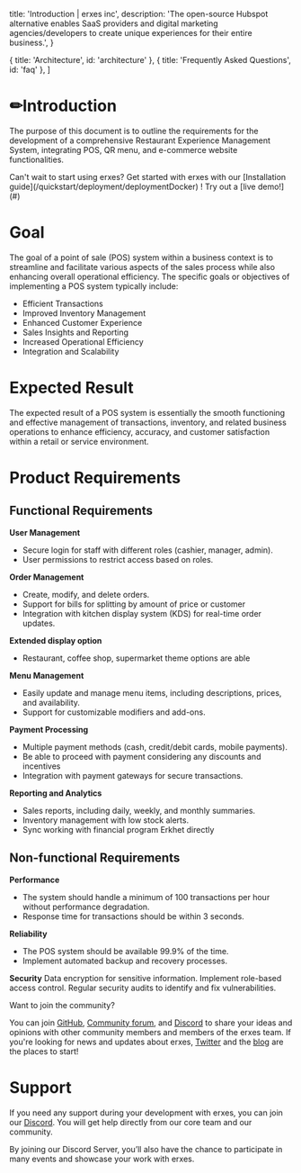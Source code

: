 
  title: 'Introduction | erxes inc',
  description:
    'The open-source Hubspot alternative enables SaaS providers and digital marketing agencies/developers to create unique experiences for their entire business.',
}

  { title: 'Architecture', id: 'architecture' },
  { title: 'Frequently Asked Questions', id: 'faq' },
]

<HeroPattern />

# **✏Introduction**

The purpose of this document is to outline the requirements for the development of a comprehensive Restaurant Experience Management System, integrating POS, QR menu, and e-commerce website functionalities.

<Note>
  Can't wait to start using erxes? Get started with erxes with our [Installation guide](/quickstart/deployment/deploymentDocker) ! Try out a [live demo!](#)
</Note>


# **Goal**

The goal of a point of sale (POS) system within a business context is to streamline and facilitate various aspects of the sales process while also enhancing overall operational efficiency. The specific goals or objectives of implementing a POS system typically include:

- Efficient Transactions
- Improved Inventory Management
- Enhanced Customer Experience
- Sales Insights and Reporting
- Increased Operational Efficiency
- Integration and Scalability


# **Expected Result**

The expected result of a POS system is essentially the smooth functioning and effective management of transactions, inventory, and related business operations to enhance efficiency, accuracy, and customer satisfaction within a retail or service environment.



# **Product Requirements**


## **Functional Requirements**

**User Management**
- Secure login for staff with different roles (cashier, manager, admin).
- User permissions to restrict access based on roles.

**Order Management**
- Create, modify, and delete orders.
- Support for bills for splitting by amount of price or customer
- Integration with kitchen display system (KDS) for real-time order updates.

**Extended display option**
- Restaurant, coffee shop, supermarket theme options are able

**Menu Management**
- Easily update and manage menu items, including descriptions, prices, and availability.
- Support for customizable modifiers and add-ons.

**Payment Processing**
- Multiple payment methods (cash, credit/debit cards, mobile payments).
- Be able to proceed with payment considering any discounts and incentives
- Integration with payment gateways for secure transactions.

**Reporting and Analytics**
- Sales reports, including daily, weekly, and monthly summaries.
- Inventory management with low stock alerts.
- Sync working with financial program Erkhet directly

## **Non-functional Requirements**

**Performance**
- The system should handle a minimum of 100 transactions per hour without performance degradation.
- Response time for transactions should be within 3 seconds.

**Reliability**
- The POS system should be available 99.9% of the time.
- Implement automated backup and recovery processes.

**Security**
Data encryption for sensitive information.
Implement role-based access control.
Regular security audits to identify and fix vulnerabilities.


<Note>
  Want to join the community?

You can join [GitHub](https://github.com/erxes/erxes), [Community forum](https://github.com/erxes/erxes/discussions), and [Discord](https://discord.com/invite/aaGzy3gQK5) to share your ideas and opinions with other community members and members of the erxes team. If you're looking for news and updates about erxes, [Twitter](https://twitter.com/erxesHQ) and the [blog](https://erxes.io/blog) are the places to start!
</Note>

# Support

If you need any support during your development with erxes, you can join our [Discord](https://discord.com/invite/aaGzy3gQK5). You will get help directly from our core team and our community.

By joining our Discord Server, you’ll also have the chance to participate in many events and showcase your work with erxes.
